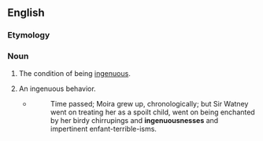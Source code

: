 ==English==

===Etymology===
{{suffix|en|ingenuous|ness}}

===Noun===
{{en-noun|~|es}}

# The condition of being [[ingenuous]].
# {{lb|en|countable}} An ingenuous behavior.
#* {{w|Aldous Huxley}}
#*: Time passed; Moira grew up, chronologically; but Sir Watney went on treating her as a spoilt child, went on being enchanted by her birdy chirrupings and '''ingenuousnesses''' and impertinent enfant-terrible-isms.